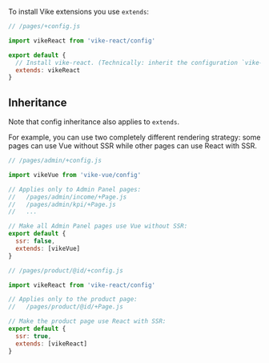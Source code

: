 
To install <Link href="/extensions">Vike extensions</Link> you use `extends`:

```js
// /pages/+config.js

import vikeReact from 'vike-react/config'

export default {
  // Install vike-react. (Technically: inherit the configuration `vike-react/config`.)
  extends: vikeReact
}
```

## Inheritance

Note that <Link href="/config#inheritance">config inheritance</Link> also applies to `extends`.

For example, you can use two completely different rendering strategy: some pages can use Vue without SSR while other pages can use React with SSR.

```js
// /pages/admin/+config.js

import vikeVue from 'vike-vue/config'

// Applies only to Admin Panel pages:
//   /pages/admin/income/+Page.js
//   /pages/admin/kpi/+Page.js
//   ...

// Make all Admin Panel pages use Vue without SSR:
export default {
  ssr: false,
  extends: [vikeVue]
}
```

```js
// /pages/product/@id/+config.js

import vikeReact from 'vike-react/config'

// Applies only to the product page:
//   /pages/product/@id/+Page.js

// Make the product page use React with SSR:
export default {
  ssr: true,
  extends: [vikeReact]
}
```

